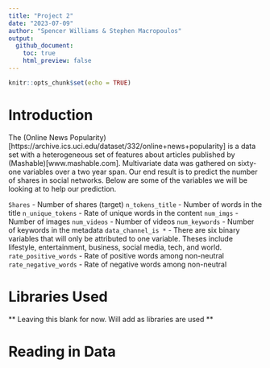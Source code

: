 ```yaml
---
title: "Project 2"
date: "2023-07-09"
author: "Spencer Williams & Stephen Macropoulos"
output: 
  github_document:
    toc: true
    html_preview: false
---
```


```r
knitr::opts_chunk$set(echo = TRUE)
```

# Introduction

The (Online News Popularity)[https://archive.ics.uci.edu/dataset/332/online+news+popularity] is a data set with a heterogeneous set of features about articles published by (Mashable)[www.mashable.com]. Multivariate data was gathered on sixty-one variables over a two year span. Our end result is to predict the number of shares in social networks. Below are some of the variables we will be looking at to help our prediction.

`Shares` - Number of shares (target)
`n_tokens_title` - Number of words in the title
`n_unique_tokens` - Rate of unique words in the content
`num_imgs` - Number of images
`num_videos` - Number of videos
`num_keywords` - Number of keywords in the metadata
`data_channel_is *` - There are six binary variables that will only be attributed to one variable. Theses include lifestyle, entertainment, business, social media, tech, and world.
`rate_positive_words` - Rate of positive words among non-neutral
`rate_negative_words` - Rate of negative words among non-neutral

# Libraries Used
** Leaving this blank for now. Will add as libraries are used **

# Reading in Data
```r

```
